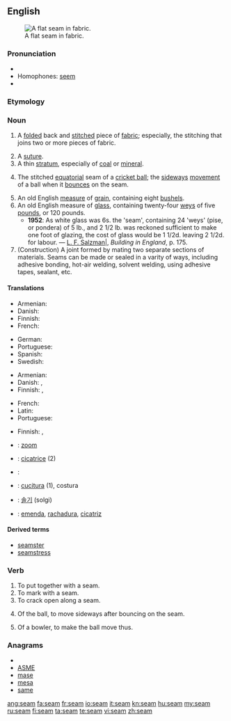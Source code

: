 {{wikipedia|dab=Seam}}
==English==
[[File:Fig. 9. Flat seam.jpg|thumb|right|A flat seam in fabric.]]
===Pronunciation===
* {{audio|en-us-seem.ogg|Audio (US)}}
* Homophones: [[seem]]
* {{rhymes|iːm}}

===Etymology===
{{etyl|ang}} {{term|seam|lang=ang}}

===Noun===
{{en-noun}}

# {{sewing}} A [[folded]] back and [[stitch]]ed piece of [[fabric]]; especially, the stitching that joins two or more pieces of fabric.
# A [[suture]].
# A thin [[stratum]], especially of [[coal]] or [[mineral]].
# {{cricket}} The stitched [[equatorial]] seam of a [[cricket ball]]; the [[sideways]] [[movement]] of a ball when it [[bounce]]s on the seam.
# An old English [[measure]] of [[grain]], containing eight [[bushel]]s.
# An old English measure of [[glass]], containing twenty-four [[wey]]s of five [[pound]]s, or 120 pounds.
#* '''1952''': As white glass was 6s. the 'seam', containing 24 'weys' (pise, or pondera) of 5 lb., and 2 1/2 lb. was reckoned sufficient to make one foot of glazing, the cost of glass would be 1 1/2d. leaving 2 1/2d. for labour. &mdash; [[w:en:Louis Francis Salzman|L. F. Salzman|]], ''Building in England'', p. 175.
# (Construction) A joint formed by mating two separate sections of materials. Seams can be made or sealed in a varity of ways, including adhesive bonding, hot-air welding, solvent welding, using adhesive tapes, sealant, etc.

====Translations====
{{trans-top|folded back and stitched piece of fabric}}
* Armenian: {{t-|hy|կար|tr=kar}}
* Danish: {{t+|da|søm|c}}
* Finnish: {{t+|fi|sauma}}
* French: {{t+|fr|couture}}
{{trans-mid}}
* German: {{t+|de|Saum|m}}
* Portuguese: {{t+|pt|costura|f}}
* Spanish: {{t+|es|costura|f}}
* Swedish: {{t+|sv|söm|c}}
{{trans-bottom}}

{{trans-top|suture}}
* Armenian: {{t-|hy|կար|tr=kar}}
* Danish: {{t|da|sutur|c}},  {{t+|da|søm|c}}
* Finnish: {{t-|fi|ommel}}, {{t-|fi|tikkaus}}
{{trans-mid}}
* French: {{t+|fr|suture|f}}
* Latin: {{t-|la|sutura|f|alt=sūtūra}}
* Portuguese: {{t+|pt|sutura|f}}
{{trans-bottom}}

{{trans-top|thin stratum of mineral}}
* Finnish: {{t-|fi|suoni}}, {{t-|fi|juonne}}
{{trans-mid}}
{{trans-bottom}}

{{trans-top|stitched seam of a cricket ball}}
{{trans-mid}}
{{trans-bottom}}

{{trans-top|measure of grain}}
{{trans-mid}}
{{trans-bottom}}

{{trans-top|measure of glass}}
{{trans-mid}}
{{trans-bottom}}

{{checktrans-top}}
* {{ttbc|Dutch}}: [[zoom]] {{m}}
* {{ttbc|French}}: [[cicatrice]] {{f}} (2)
* {{ttbc|Hebrew}}: {{t-|he|תפר|tr=tefer}} {{m}}
* {{ttbc|Italian}}: [[cucitura]] {{f}} (1), costura
* {{ttbc|Korean}}: [[솔기]] (solgi)
* {{ttbc|Portuguese}}: [[emenda]], [[rachadura]], [[cicatriz]] {{f}}
{{trans-bottom}}

====Derived terms====
* [[seamster]]
* [[seamstress]]

===Verb===
{{en-verb}}

# To put together with a seam.
# To mark with a seam.
# To crack open along a seam.
# {{cricket}} Of the ball, to move sideways after bouncing on the seam.
# {{cricket}} Of a bowler, to make the ball move thus.

===Anagrams===
* {{alphagram|aems}}
* [[ASME#English|ASME]]
* [[mase#English|mase]]
* [[mesa#English|mesa]]
* [[same#English|same]]

[[ang:seam]]
[[fa:seam]]
[[fr:seam]]
[[io:seam]]
[[it:seam]]
[[kn:seam]]
[[hu:seam]]
[[my:seam]]
[[ru:seam]]
[[fi:seam]]
[[ta:seam]]
[[te:seam]]
[[vi:seam]]
[[zh:seam]]